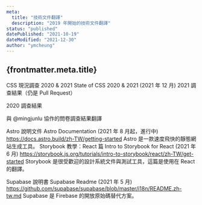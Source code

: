 ```yaml
---
meta:
  title: "技術文件翻譯"
  description: "2019 年開始的技術文件翻譯"
status: "published"
datePublished: "2021-10-19"
dateModified: "2021-12-30"
author: "ymcheung"
---
```



<Article>

# {frontmatter.meta.title}

CSS 現況調查 2020 & 2021
State of CSS 2020 & 2021 (2021 年 12 月)
2021 調查結果（仍是 Pull Request）

2020 調查結果

與 @mingjunlu 協作的問卷調查結果翻譯

Astro 說明文件
Astro Documentation (2021 年 8 月起，進行中)
https://docs.astro.build/zh-TW/getting-started
Astro 是一款速度飛快的靜態網站生成工具。
Storybook 教學：React 篇
Intro to Storybook for React (2021 年 6 月)
https://storybook.js.org/tutorials/intro-to-storybook/react/zh-TW/get-started
Storybook 是很受歡迎的設計系統文件與測試工具，這篇是使用在 React 的翻譯。

Supabase 說明書
Supabase Readme (2021 年 5 月)
https://github.com/supabase/supabase/blob/master/i18n/README.zh-tw.md
Supabase 是 Firebase 的開放原始碼替代方案。

</Article>
